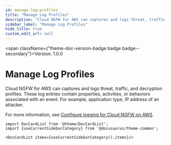 ```yaml
---
id: manage-log-profiles
title: "Manage Log Profiles"
description: "Cloud NGFW for AWS can captures and logs threat, traffic, and decryption profiles. These log entries contain properties, activities, or behaviors associated with an event. For example, application type, IP address of an attacker."
sidebar_label: "Manage Log Profiles"
hide_title: true
custom_edit_url: null
---
```



<span className={"theme-doc-version-badge badge badge--secondary"}>Version: 1.0.0</span>

<h1 className={"openapi__heading"}>Manage Log Profiles</h1>



Cloud NGFW for AWS can captures and logs threat, traffic, and decryption profiles. These log entries contain properties, activities, or behaviors associated with an event. For example, application type, IP address of an attacker. 

For more information, see [Configure logging for Cloud NGFW on AWS](https://docs.paloaltonetworks.com/cloud-ngfw/aws/cloud-ngfw-on-aws/create-cloud-ngfw-instances-and-endpoints/configure-logging-for-the-cloud-ngfw-on-aws).




```mdx-code-block
import DocCardList from '@theme/DocCardList';
import {useCurrentSidebarCategory} from '@docusaurus/theme-common';

<DocCardList items={useCurrentSidebarCategory().items}/>
```
      